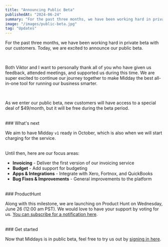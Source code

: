 ```yaml
---
title: "Announcing Public Beta"
publishedAt: "2024-06-24"
summary: "For the past three months, we have been working hard in private beta with our customers. Today, we are excited to announce our public beta."
image: "/images/public-beta.jpg"
tag: "Updates"
---
```


For the past three months, we have been working hard in private beta with our customers. Today, we are excited to announce our public beta.

<br />

Both Viktor and I want to personally thank all of you who have given us feedback, attended meetings, and supported us during this time. We are super excited to continue our journey together to make Midday the best all-in-one tool for running our business smarter.

<br />

As we enter our public beta, new customers will have access to a special deal of $49/month, but it will be free during the beta period.

<br />
### What's next

We aim to have Midday `v1` ready in October, which is also when we will start charging for the service.

<br />
Until then, here are our focus areas:

- **Invoicing** - Deliver the first version of our invoicing service
- **Budget** - Add support for budgeting
- **Apps & Integrations** - Integrate with Xero, Fortnox, and QuickBooks
- **Bug Fixes & Improvements** - General improvements to the platform

<br />
### ProductHunt

Along with this milestone, we are launching on Product Hunt on Wednesday, June 26 (12:00 am PST). We would love to have your support by voting for us. [You can subscribe for a notification here](https://go.midday.ai/ph).

<br />
### Get started

Now that Middays is in public beta, feel free to try us out by [signing in here](https://app.midday.ai).
